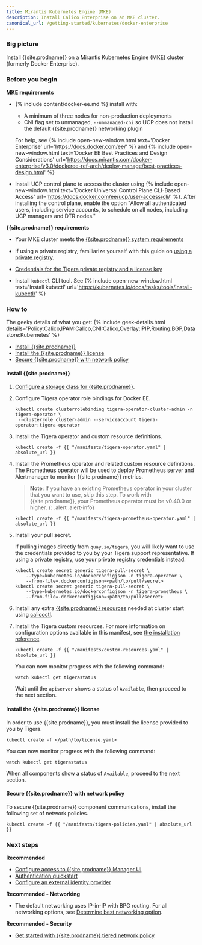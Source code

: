```yaml
---
title: Mirantis Kubernetes Engine (MKE)
description: Install Calico Enterprise on an MKE cluster.
canonical_url: /getting-started/kubernetes/docker-enterprise
---
```


### Big picture

Install {{site.prodname}} on a Mirantis Kubernetes Engine (MKE) cluster (formerly Docker Enterprise).

### Before you begin

**MKE requirements**

- {% include content/docker-ee.md %} install with:

   - A minimum of three nodes for non-production deployments
   - CNI flag set to unmanaged, `--unmanaged-cni` so UCP does not install the default {{site.prodname}} networking plugin

   For help, see {% include open-new-window.html text='Docker Enterprise' url='https://docs.docker.com/ee/' %} and {% include open-new-window.html text='Docker EE Best Practices and Design Considerations' url='https://docs.mirantis.com/docker-enterprise/v3.0/dockeree-ref-arch/deploy-manage/best-practices-design.html' %}

- Install UCP control plane to access the cluster using {% include open-new-window.html text='Docker Universal Control Plane CLI-Based Access' url='https://docs.docker.com/ee/ucp/user-access/cli/' %}. After installing the control plane, enable the option "Allow all authenticated users, including service accounts, to schedule on all nodes, including UCP managers and DTR nodes."

**{{site.prodname}} requirements**

- Your MKE cluster meets the [{{site.prodname}} system requirements]({{site.baseurl}}/getting-started/kubernetes/requirements)

- If using a private registry, familiarize yourself with this guide on [using a private registry]({{site.baseurl}}/getting-started/private-registry).

- [Credentials for the Tigera private registry and a license key]({{site.baseurl}}/getting-started/calico-enterprise)

- Install `kubectl` CLI tool. See {% include open-new-window.html text='Install kubectl' url='https://kubernetes.io/docs/tasks/tools/install-kubectl/' %}

### How to

The geeky details of what you get:
{% include geek-details.html details='Policy:Calico,IPAM:Calico,CNI:Calico,Overlay:IPIP,Routing:BGP,Datastore:Kubernetes' %}

- [Install {{site.prodname}}](#install-calico-enterprise)
- [Install the {{site.prodname}} license](#install-the-calico-enterprise-license)
- [Secure {{site.prodname}} with network policy](#secure-calico-enterprise-with-network-policy)

#### Install {{site.prodname}}

1. [Configure a storage class for {{site.prodname}}]({{site.baseurl}}/getting-started/create-storage).

1. Configure Tigera operator role bindings for Docker EE.
   
   ```
   kubectl create clusterrolebinding tigera-operator-cluster-admin -n tigera-operator \
    --clusterrole cluster-admin --serviceaccount tigera-operator:tigera-operator
   ```

1. Install the Tigera operator and custom resource definitions.

   ```
   kubectl create -f {{ "/manifests/tigera-operator.yaml" | absolute_url }}
   ```

1. Install the Prometheus operator and related custom resource definitions. The Prometheus operator will be used to deploy Prometheus server and Alertmanager to monitor {{site.prodname}} metrics.

   > **Note**: If you have an existing Prometheus operator in your cluster that you want to use, skip this step. To work with {{site.prodname}}, your Prometheus operator must be v0.40.0 or higher.
   {: .alert .alert-info}

   ```
   kubectl create -f {{ "/manifests/tigera-prometheus-operator.yaml" | absolute_url }}
   ```

1. Install your pull secret.

   If pulling images directly from `quay.io/tigera`, you will likely want to use the credentials provided to you by your Tigera support representative. If using a private registry, use your private registry credentials instead.

   ```
   kubectl create secret generic tigera-pull-secret \
       --type=kubernetes.io/dockerconfigjson -n tigera-operator \
       --from-file=.dockerconfigjson=<path/to/pull/secret>
   kubectl create secret generic tigera-pull-secret \
       --type=kubernetes.io/dockerconfigjson -n tigera-prometheus \
       --from-file=.dockerconfigjson=<path/to/pull/secret>
   ```

1. Install any extra [{{site.prodname}} resources]({{site.baseurl}}/reference/resources) needed at cluster start using [calicoctl]({{site.baseurl}}/reference/calicoctl/overview).

1. Install the Tigera custom resources. For more information on configuration options available in this manifest, see [the installation reference]({{site.baseurl}}/reference/installation/api).

   ```
   kubectl create -f {{ "/manifests/custom-resources.yaml" | absolute_url }}
   ```

   You can now monitor progress with the following command:

   ```
   watch kubectl get tigerastatus
   ```

   Wait until the `apiserver` shows a status of `Available`, then proceed to the next section.

#### Install the {{site.prodname}} license

In order to use {{site.prodname}}, you must install the license provided to you by Tigera.

```
kubectl create -f </path/to/license.yaml>
```

You can now monitor progress with the following command:

```
watch kubectl get tigerastatus
```

When all components show a status of `Available`, proceed to the next section.

#### Secure {{site.prodname}} with network policy

To secure {{site.prodname}} component communications, install the following set of network policies.

```
kubectl create -f {{ "/manifests/tigera-policies.yaml" | absolute_url }}
```

### Next steps

**Recommended**

- [Configure access to {{site.prodname}} Manager UI]({{site.baseurl}}/getting-started/cnx/access-the-manager)
- [Authentication quickstart]({{site.baseurl}}/getting-started/cnx/authentication-quickstart)
- [Configure an external identity provider]({{site.baseurl}}/getting-started/cnx/configure-identity-provider)

**Recommended - Networking**

- The default networking uses IP-in-IP with BPG routing. For all networking options, see [Determine best networking option]({{site.baseurl}}/networking/determine-best-networking).

**Recommended - Security**

- [Get started with {{site.prodname}} tiered network policy]({{site.baseurl}}/security/tiered-policy)
